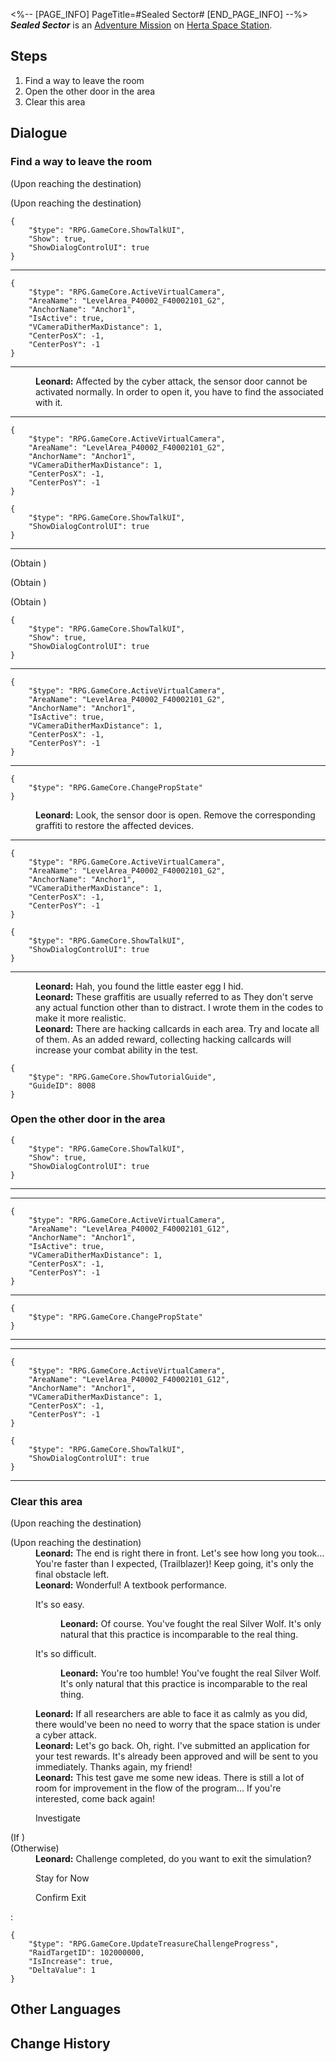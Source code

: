 <%-- [PAGE_INFO]
PageTitle=#Sealed Sector#
[END_PAGE_INFO] --%>
{{Stub|Dialogue.}}
{{Mission Infobox
|id            = 8000201
|title         = 
|image         = <!--Mission Sealed Sector.png-->
|type          = Adventure
|event_name    = 
|chapter       = 
|requirements  = {{subst:void|<!--Unknown: {"Type":"Manual"}-->}}
|summary       = <!--official mission summary from Fate's Atlas-->
|characters    = Leonard; Trailblazer
|startLocation = [[Herta Space Station]] - [[Storage Zone]]
|world         = Herta Space Station
|area          = Storage Zone
|prev          = 
|next          = 
|rewards       = 
}}
'''''Sealed Sector''''' is an [[Adventure Mission]] on [[Herta Space Station]].

==Steps==
# Find a way to leave the room
# Open the other door in the area
# Clear this area

<!--
==Gameplay Notes==

--><!--
==Trial Character==

-->
==Dialogue==
{{Stub Dialogue}}

===Find a way to leave the room{{subst:void|<!--800020113-->}}===
{{Mission Description|type=adventure|location=Storage Zone|The troubles caused by Silver Wolf have abated, but Leonard still looks concerned.<br />He's asking for your help to carry out a task that will improve the space station's cybersecurity and help him keep his job...}}
{{Dialogue Start}}
;(Upon reaching the destination)

;(Upon reaching the destination)
<pre>{
	"$type": "RPG.GameCore.ShowTalkUI",
	"Show": true,
	"ShowDialogControlUI": true
}</pre>
----
<pre>{
	"$type": "RPG.GameCore.ActiveVirtualCamera",
	"AreaName": "LevelArea_P40002_F40002101_G2",
	"AnchorName": "Anchor1",
	"IsActive": true,
	"VCameraDitherMaxDistance": 1,
	"CenterPosX": -1,
	"CenterPosY": -1
}</pre>
----
:<!--1-second delay-->
:'''Leonard:''' Affected by the cyber attack, the sensor door cannot be activated normally. In order to open it, you have to find the {{Color|keyword|nobold=1|graffiti}} associated with it.
----
<pre>{
	"$type": "RPG.GameCore.ActiveVirtualCamera",
	"AreaName": "LevelArea_P40002_F40002101_G2",
	"AnchorName": "Anchor1",
	"VCameraDitherMaxDistance": 1,
	"CenterPosX": -1,
	"CenterPosY": -1
}</pre>
<pre>{
	"$type": "RPG.GameCore.ShowTalkUI",
	"ShowDialogControlUI": true
}</pre>
----

;(Obtain {{Item|Simulated Calculation|20|x=1}})

;(Obtain {{Item|Simulated Calculation|20|x=1}})

;(Obtain {{Item|Simulated Calculation|20|x=1}})
<pre>{
	"$type": "RPG.GameCore.ShowTalkUI",
	"Show": true,
	"ShowDialogControlUI": true
}</pre>
----
<pre>{
	"$type": "RPG.GameCore.ActiveVirtualCamera",
	"AreaName": "LevelArea_P40002_F40002101_G2",
	"AnchorName": "Anchor1",
	"IsActive": true,
	"VCameraDitherMaxDistance": 1,
	"CenterPosX": -1,
	"CenterPosY": -1
}</pre>
----
<pre>{
	"$type": "RPG.GameCore.ChangePropState"
}</pre>
:<!--1-second delay-->
:'''Leonard:''' Look, the sensor door is open. Remove the corresponding graffiti to restore the affected devices.
----
<pre>{
	"$type": "RPG.GameCore.ActiveVirtualCamera",
	"AreaName": "LevelArea_P40002_F40002101_G2",
	"AnchorName": "Anchor1",
	"VCameraDitherMaxDistance": 1,
	"CenterPosX": -1,
	"CenterPosY": -1
}</pre>
<pre>{
	"$type": "RPG.GameCore.ShowTalkUI",
	"ShowDialogControlUI": true
}</pre>
----
:'''Leonard:''' Hah, you found the little easter egg I hid.
:'''Leonard:''' These graffitis are usually referred to as {{Color|keyword|nobold=1|"hacking callcards."}} They don't serve any actual function other than to distract. I wrote them in the codes to make it more realistic.
:'''Leonard:''' There are {{Color|keyword|nobold=1|3}} hacking callcards in each area. Try and locate all of them. As an added reward, collecting hacking callcards will increase your combat ability in the test.
<pre>{
	"$type": "RPG.GameCore.ShowTutorialGuide",
	"GuideID": 8008
}</pre>
{{Dialogue End}}

===Open the other door in the area{{subst:void|<!--800020103-->}}===
{{Dialogue Start}}

<pre>{
	"$type": "RPG.GameCore.ShowTalkUI",
	"Show": true,
	"ShowDialogControlUI": true
}</pre>
----
----
<pre>{
	"$type": "RPG.GameCore.ActiveVirtualCamera",
	"AreaName": "LevelArea_P40002_F40002101_G12",
	"AnchorName": "Anchor1",
	"IsActive": true,
	"VCameraDitherMaxDistance": 1,
	"CenterPosX": -1,
	"CenterPosY": -1
}</pre>
----
<pre>{
	"$type": "RPG.GameCore.ChangePropState"
}</pre>
:<!--1-second delay-->
:<!--2-second delay-->
----
----
<pre>{
	"$type": "RPG.GameCore.ActiveVirtualCamera",
	"AreaName": "LevelArea_P40002_F40002101_G12",
	"AnchorName": "Anchor1",
	"VCameraDitherMaxDistance": 1,
	"CenterPosX": -1,
	"CenterPosY": -1
}</pre>
<pre>{
	"$type": "RPG.GameCore.ShowTalkUI",
	"ShowDialogControlUI": true
}</pre>
----
{{Dialogue End}}

===Clear this area{{subst:void|<!--800020108-->}}===
{{Dialogue Start}}
;(Upon reaching the destination)

;(Upon reaching the destination)
:'''Leonard:''' The end is right there in front. Let's see how long you took... You're faster than I expected, (Trailblazer)! Keep going, it's only the final obstacle left.
:'''Leonard:''' Wonderful! A textbook performance.
:{{DIcon|Arrow}} It's so easy.
::'''Leonard:''' Of course. You've fought the real Silver Wolf. It's only natural that this practice is incomparable to the real thing.
:{{DIcon|Arrow}} It's so difficult.
::'''Leonard:''' You're too humble! You've fought the real Silver Wolf. It's only natural that this practice is incomparable to the real thing.
:'''Leonard:''' If all researchers are able to face it as calmly as you did, there would've been no need to worry that the space station is under a cyber attack.
:'''Leonard:''' Let's go back. Oh, right. I've submitted an application for your test rewards. It's already been approved and will be sent to you immediately. Thanks again, my friend!
:'''Leonard:''' This test gave me some new ideas. There is still a lot of room for improvement in the flow of the program... If you're interested, come back again!

:{{DIcon|Loupe}} Investigate
;(If {{cx}}<!--SubMission Finish: 800020111-->)
;(Otherwise)
:'''Leonard:''' Challenge completed, do you want to exit the simulation?
:{{DIcon|Arrow}} Stay for Now
:{{DIcon|Exit}} Confirm Exit
:<pre>{
	"$type": "RPG.GameCore.UpdateTreasureChallengeProgress",
	"RaidTargetID": 102000000,
	"IsIncrease": true,
	"DeltaValue": 1
}</pre>
{{Dialogue End}}

==Other Languages==
{{Other Languages
|en   = Sealed Sector
|zhs  = 封锁扇区
|zht  = 封鎖磁區
|ja   = 封鎖セクタ
|ko   = 봉쇄 섹터
|es   = Sector cerrado
|fr   = Secteur bouclé
|ru   = Изолированная зона
|th   = กวาดล้างโซนปิดผนึก
|vi   = Khu Vực Phong Tỏa
|de   = Versiegelter Sektor
|id   = Sektor Tersegel
|pt   = Setor Trancado
}}

==Change History==
{{Change History|1.1}}
